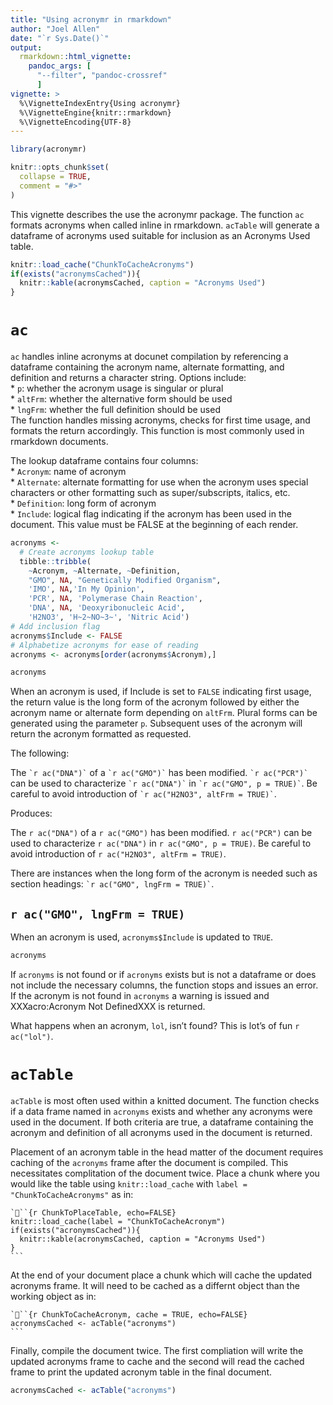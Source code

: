 ```yaml
---
title: "Using acronymr in rmarkdown"
author: "Joel Allen"
date: "`r Sys.Date()`"
output: 
  rmarkdown::html_vignette:
    pandoc_args: [
      "--filter", "pandoc-crossref"
      ]
vignette: >
  %\VignetteIndexEntry{Using acronymr}
  %\VignetteEngine{knitr::rmarkdown}
  %\VignetteEncoding{UTF-8}
---
```


```r
library(acronymr)

knitr::opts_chunk$set(
  collapse = TRUE,
  comment = "#>"
)
```

This vignette describes the use the acronymr package. The function `ac` formats acronyms when called inline in rmarkdown. `acTable` will generate a dataframe of acronyms used suitable for inclusion as an Acronyms Used table.
```r
knitr::load_cache("ChunkToCacheAcronyms")
if(exists("acronymsCached")){
  knitr::kable(acronymsCached, caption = "Acronyms Used")
}
```

# `ac`
`ac` handles inline acronyms at docunet compilation by referencing a dataframe containing the acronym name, alternate formatting, and definition and returns a character string. Options include:    
    * `p`: whether the acronym usage is singular or plural    
    * `altFrm`: whether the alternative form should be used    
    * `lngFrm`: whether the full definition should be used    
The function handles missing acronyms, checks for first time usage, and formats the return accordingly. This function is most commonly used in rmarkdown documents.

The lookup dataframe contains four columns:   
    * `Acronym`: name of acronym    
    * `Alternate`: alternate formatting for use when the acronym uses special characters or other formatting such as super/subscripts, italics, etc.    
    * `Definition`: long form of acronym    
    * `Include`: logical flag indicating if the acronym has been used in the document. This value must be FALSE at the beginning of each render.

```r

acronyms <-
  # Create acronyms lookup table
  tibble::tribble(
    ~Acronym, ~Alternate, ~Definition,
    "GMO", NA, "Genetically Modified Organism",
    'IMO', NA,'In My Opinion',
    'PCR', NA, 'Polymerase Chain Reaction',
    'DNA', NA, 'Deoxyribonucleic Acid',
    'H2NO3', 'H~2~NO~3~', 'Nitric Acid')
# Add inclusion flag
acronyms$Include <- FALSE
# Alphabetize acronyms for ease of reading
acronyms <- acronyms[order(acronyms$Acronym),]

acronyms
```

When an acronym is used, if Include is set to `FALSE` indicating first usage, the return value is the long form of the acronym followed by either the acronym name or alternate form depending on `altFrm`. Plural forms can be generated using the parameter `p`. Subsequent uses of the acronym will return the acronym formatted as requested.

The following:

The `` `r
ac("DNA")` `` of a `` `r
ac("GMO")` `` has been modified. `` `r
ac("PCR")` `` can be used to characterize `` `r
ac("DNA")` `` in `` `r
ac("GMO", p = TRUE)` ``. Be careful to avoid introduction of `` `r
ac("H2NO3", altFrm = TRUE)` ``.

Produces:

The `r ac("DNA")` of a `r ac("GMO")` has been modified. `r ac("PCR")` can be used to characterize `r ac("DNA")` in `r ac("GMO", p = TRUE)`. Be careful to avoid introduction of `r ac("H2NO3", altFrm = TRUE)`.

There are instances when the long form of the acronym is needed such as section headings: `` `r
ac("GMO", lngFrm = TRUE)` ``.

## `r ac("GMO", lngFrm = TRUE)`

When an acronym is used, `acronyms$Include` is updated to `TRUE`.

```r
acronyms
```

If `acronyms` is not found or if `acronyms` exists but is not a dataframe or does not include the necessary columns, the function stops and issues an error. If the acronym is not found in `acronyms` a warning is issued and XXXacro:Acronym Not DefinedXXX is returned. 

What happens when an acronym, `lol`, isn't found? This is lot's of fun `r ac("lol")`. 

# `acTable`
`acTable` is most often used within a knitted document. The function checks if a data frame named in `acronyms` exists and whether any acronyms were used in the document. If both criteria are true, a dataframe containing the acronym and definition of all acronyms used in the document is returned.

Placement of an acronym table in the head matter of the document requires caching of the `acronyms` frame after the document is compiled. This necessitates complitation of the document twice. Place a chunk where you would like the table using `knitr::load_cache` with `label = "ChunkToCacheAcronyms"` as in:

    ```{r ChunkToPlaceTable, echo=FALSE}
    knitr::load_cache(label = "ChunkToCacheAcronym")
    if(exists("acronymsCached")){
      knitr::kable(acronymsCached, caption = "Acronyms Used")
    }
    ```

At the end of your document place a chunk which will cache the updated acronyms frame. It will need to be cached as a differnt object than the working object as in:

    ```{r ChunkToCacheAcronym, cache = TRUE, echo=FALSE}       
    acronymsCached <- acTable("acronyms")
    ```
    
Finally, compile the document twice. The first compliation will write the updated acronyms frame to cache and the second will read the cached frame to print the updated acronym table in the final document.

```r
acronymsCached <- acTable("acronyms")
```

